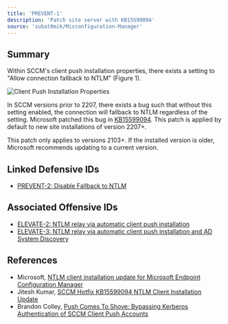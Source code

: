 ```yaml
---
title: 'PREVENT-1'
description: 'Patch site server with KB15599094'
source: 'subat0mik/Misconfiguration-Manager'
---
```


## Summary

Within SCCM's client push installation properties, there exists a setting to "Allow connection fallback to NTLM" (Figure 1).

<Frame caption="Figure 1 - Client Push Installation Properties">
  <img src="./prevent-1_ntlm-fallback.png" alt="Client Push Installation Properties" />
</Frame>

In SCCM versions prior to 2207, there exists a bug such that without this setting enabled, the connection will fallback to NTLM regardless of the setting. Microsoft patched this bug in [KB15599094](https://learn.microsoft.com/en-us/mem/configmgr/hotfix/2207/15599094). This patch is applied by default to new site installations of version 2207+.

This patch only applies to versions 2103+. If the installed version is older, Microsoft recommends updating to a current version.

## Linked Defensive IDs
- [PREVENT-2: Disable Fallback to NTLM](../PREVENT-2/prevent-2_description)

## Associated Offensive IDs
- [ELEVATE-2: NTLM relay via automatic client push installation](../../../attack-techniques/ELEVATE/ELEVATE-2/ELEVATE-2_description)
- [ELEVATE-3: NTLM relay via automatic client push installation and AD System Discovery](../../../attack-techniques/ELEVATE/ELEVATE-3/ELEVATE-3_description)

## References
- Microsoft, [NTLM client installation update for Microsoft Endpoint Configuration Manager](https://learn.microsoft.com/en-us/mem/configmgr/hotfix/2207/15599094)
- Jitesh Kumar, [SCCM Hotfix KB15599094 NTLM Client Installation Update](https://www.anoopcnair.com/sccm-hotfix-kb15599094-ntlm-client-installation/)
- Brandon Colley, [Push Comes To Shove: Bypassing Kerberos Authentication of SCCM Client Push Accounts](https://www.hub.trimarcsecurity.com/post/push-comes-to-shove-bypassing-kerberos-authentication-of-sccm-client-push-accounts)
